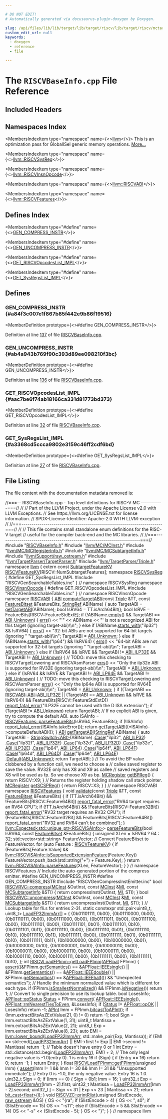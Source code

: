 ```yaml
---

# DO NOT EDIT!
# Automatically generated via docusaurus-plugin-doxygen by Doxygen.

slug: /api/files/lib/lib/target/lib/target/riscv/lib/target/riscv/mctargetdesc/riscvbaseinfo-cpp
custom_edit_url: null
keywords:
  - doxygen
  - reference
  - file

---
```





# The `RISCVBaseInfo.cpp` File Reference

<DoxygenPage pluginConfig={pluginConfig}>



## Included Headers

<IncludesList>
<IncludesListItem
  filePath="RISCVBaseInfo.h"
  permalink="/docs/api/files/lib/lib/target/lib/target/riscv/lib/target/riscv/mctargetdesc/riscvbaseinfo-h"
  isLocal="true" />
<IncludesListItem
  filePath="llvm/MC/MCInst.h"
  permalink="/docs/api/files/include/include/llvm/include/llvm/mc/mcinst-h"
  isLocal="true" />
<IncludesListItem
  filePath="llvm/MC/MCRegisterInfo.h"
  permalink="/docs/api/files/include/include/llvm/include/llvm/mc/mcregisterinfo-h"
  isLocal="true" />
<IncludesListItem
  filePath="llvm/MC/MCSubtargetInfo.h"
  permalink="/docs/api/files/include/include/llvm/include/llvm/mc/mcsubtargetinfo-h"
  isLocal="true" />
<IncludesListItem
  filePath="llvm/Support/raw_ostream.h"
  permalink="/docs/api/files/include/include/llvm/include/llvm/support/raw-ostream-h"
  isLocal="true" />
<IncludesListItem
  filePath="llvm/TargetParser/TargetParser.h"
  permalink="/docs/api/files/include/include/llvm/include/llvm/targetparser/targetparser-h"
  isLocal="true" />
<IncludesListItem
  filePath="llvm/TargetParser/Triple.h"
  permalink="/docs/api/files/include/include/llvm/include/llvm/targetparser/triple-h"
  isLocal="true" />
<IncludesListItem
  filePath="RISCVGenSearchableTables.inc"
  permalink=""
  isLocal="true" />
<IncludesListItem
  filePath="RISCVGenCompressInstEmitter.inc"
  permalink=""
  isLocal="true" />
</IncludesList>

## Namespaces Index

<MembersIndex>

<MembersIndexItem
  type="namespace"
  name={<><a href="/docs/api/namespaces/llvm">llvm</a></>}>
This is an optimization pass for GlobalISel generic memory operations. <a href="/docs/api/namespaces/llvm/#details">More...</a>
</MembersIndexItem>

<MembersIndexItem
  type="namespace"
  name={<><a href="/docs/api/namespaces/llvm/riscvsysreg">llvm::RISCVSysReg</a></>}>
</MembersIndexItem>

<MembersIndexItem
  type="namespace"
  name={<><a href="/docs/api/namespaces/llvm/riscvinsnopcode">llvm::RISCVInsnOpcode</a></>}>
</MembersIndexItem>

<MembersIndexItem
  type="namespace"
  name={<><a href="/docs/api/namespaces/llvm/riscvabi">llvm::RISCVABI</a></>}>
</MembersIndexItem>

<MembersIndexItem
  type="namespace"
  name={<><a href="/docs/api/namespaces/llvm/riscvfeatures">llvm::RISCVFeatures</a></>}>
</MembersIndexItem>

</MembersIndex>

## Defines Index

<MembersIndex>

<MembersIndexItem
  type="#define"
  name={<><a href="#a84f3c007e1f867b85f442e9b86f19516">GEN&#95;COMPRESS&#95;INSTR</a></>}>
</MembersIndexItem>

<MembersIndexItem
  type="#define"
  name={<><a href="#ab4a943b769f90c393d89ee098210f3bc">GEN&#95;UNCOMPRESS&#95;INSTR</a></>}>
</MembersIndexItem>

<MembersIndexItem
  type="#define"
  name={<><a href="#aac7be6f74ab18166ca331d81773bd373">GET&#95;RISCVOpcodesList&#95;IMPL</a></>}>
</MembersIndexItem>

<MembersIndexItem
  type="#define"
  name={<><a href="#a3368cd5ccca9802e3159c46ff2cdf6bd">GET&#95;SysRegsList&#95;IMPL</a></>}>
</MembersIndexItem>

</MembersIndex>


<SectionDefinition>

## Defines

### GEN&#95;COMPRESS&#95;INSTR {#a84f3c007e1f867b85f442e9b86f19516}

<MemberDefinition
  prototype={<>#define GEN&#95;COMPRESS&#95;INSTR</>}>

Definition at line <a href="#l00137">137</a> of file <a href="/docs/api/files/lib/lib/target/lib/target/riscv/lib/target/riscv/mctargetdesc/riscvbaseinfo-cpp">RISCVBaseInfo.cpp</a>.
</MemberDefinition>

### GEN&#95;UNCOMPRESS&#95;INSTR {#ab4a943b769f90c393d89ee098210f3bc}

<MemberDefinition
  prototype={<>#define GEN&#95;UNCOMPRESS&#95;INSTR</>}>

Definition at line <a href="#l00136">136</a> of file <a href="/docs/api/files/lib/lib/target/lib/target/riscv/lib/target/riscv/mctargetdesc/riscvbaseinfo-cpp">RISCVBaseInfo.cpp</a>.
</MemberDefinition>

### GET&#95;RISCVOpcodesList&#95;IMPL {#aac7be6f74ab18166ca331d81773bd373}

<MemberDefinition
  prototype={<>#define GET&#95;RISCVOpcodesList&#95;IMPL</>}>

Definition at line <a href="#l00032">32</a> of file <a href="/docs/api/files/lib/lib/target/lib/target/riscv/lib/target/riscv/mctargetdesc/riscvbaseinfo-cpp">RISCVBaseInfo.cpp</a>.
</MemberDefinition>

### GET&#95;SysRegsList&#95;IMPL {#a3368cd5ccca9802e3159c46ff2cdf6bd}

<MemberDefinition
  prototype={<>#define GET&#95;SysRegsList&#95;IMPL</>}>

Definition at line <a href="#l00027">27</a> of file <a href="/docs/api/files/lib/lib/target/lib/target/riscv/lib/target/riscv/mctargetdesc/riscvbaseinfo-cpp">RISCVBaseInfo.cpp</a>.
</MemberDefinition>

</SectionDefinition>

## File Listing

The file content with the documentation metadata removed is:

<ProgramListing>

<Link id="l00001" /><CodeLine lineNumber="1"><Highlight kind="comment">//===-- RISCVBaseInfo.cpp - Top level definitions for RISC-V MC -----------===//</Highlight><Highlight kind="normal"></Highlight></CodeLine>
<Link id="l00002" /><CodeLine lineNumber="2"><Highlight kind="normal"></Highlight><Highlight kind="comment">//</Highlight><Highlight kind="normal"></Highlight></CodeLine>
<Link id="l00003" /><CodeLine lineNumber="3"><Highlight kind="normal"></Highlight><Highlight kind="comment">// Part of the LLVM Project, under the Apache License v2.0 with LLVM Exceptions.</Highlight><Highlight kind="normal"></Highlight></CodeLine>
<Link id="l00004" /><CodeLine lineNumber="4"><Highlight kind="normal"></Highlight><Highlight kind="comment">// See https://llvm.org/LICENSE.txt for license information.</Highlight><Highlight kind="normal"></Highlight></CodeLine>
<Link id="l00005" /><CodeLine lineNumber="5"><Highlight kind="normal"></Highlight><Highlight kind="comment">// SPDX-License-Identifier: Apache-2.0 WITH LLVM-exception</Highlight><Highlight kind="normal"></Highlight></CodeLine>
<Link id="l00006" /><CodeLine lineNumber="6"><Highlight kind="normal"></Highlight><Highlight kind="comment">//</Highlight><Highlight kind="normal"></Highlight></CodeLine>
<Link id="l00007" /><CodeLine lineNumber="7"><Highlight kind="normal"></Highlight><Highlight kind="comment">//===----------------------------------------------------------------------===//</Highlight><Highlight kind="normal"></Highlight></CodeLine>
<Link id="l00008" /><CodeLine lineNumber="8"><Highlight kind="normal"></Highlight><Highlight kind="comment">//</Highlight><Highlight kind="normal"></Highlight></CodeLine>
<Link id="l00009" /><CodeLine lineNumber="9"><Highlight kind="normal"></Highlight><Highlight kind="comment">// This file contains small standalone enum definitions for the RISC-V target</Highlight><Highlight kind="normal"></Highlight></CodeLine>
<Link id="l00010" /><CodeLine lineNumber="10"><Highlight kind="normal"></Highlight><Highlight kind="comment">// useful for the compiler back-end and the MC libraries.</Highlight><Highlight kind="normal"></Highlight></CodeLine>
<Link id="l00011" /><CodeLine lineNumber="11"><Highlight kind="normal"></Highlight><Highlight kind="comment">//</Highlight><Highlight kind="normal"></Highlight></CodeLine>
<Link id="l00012" /><CodeLine lineNumber="12"><Highlight kind="normal"></Highlight><Highlight kind="comment">//===----------------------------------------------------------------------===//</Highlight><Highlight kind="normal"></Highlight></CodeLine>
<Link id="l00013" /><CodeLine lineNumber="13"><Highlight kind="normal"></Highlight></CodeLine>
<Link id="l00014" /><CodeLine lineNumber="14"><Highlight kind="normal"></Highlight><Highlight kind="preprocessor">#include &quot;<a href="/docs/api/files/lib/lib/target/lib/target/riscv/lib/target/riscv/mctargetdesc/riscvbaseinfo-h">RISCVBaseInfo.h</a>&quot;</Highlight><Highlight kind="normal"></Highlight></CodeLine>
<Link id="l00015" /><CodeLine lineNumber="15"><Highlight kind="normal"></Highlight><Highlight kind="preprocessor">#include &quot;<a href="/docs/api/files/include/include/llvm/include/llvm/mc/mcinst-h">llvm/MC/MCInst.h</a>&quot;</Highlight><Highlight kind="normal"></Highlight></CodeLine>
<Link id="l00016" /><CodeLine lineNumber="16"><Highlight kind="normal"></Highlight><Highlight kind="preprocessor">#include &quot;<a href="/docs/api/files/include/include/llvm/include/llvm/mc/mcregisterinfo-h">llvm/MC/MCRegisterInfo.h</a>&quot;</Highlight><Highlight kind="normal"></Highlight></CodeLine>
<Link id="l00017" /><CodeLine lineNumber="17"><Highlight kind="normal"></Highlight><Highlight kind="preprocessor">#include &quot;<a href="/docs/api/files/include/include/llvm/include/llvm/mc/mcsubtargetinfo-h">llvm/MC/MCSubtargetInfo.h</a>&quot;</Highlight><Highlight kind="normal"></Highlight></CodeLine>
<Link id="l00018" /><CodeLine lineNumber="18"><Highlight kind="normal"></Highlight><Highlight kind="preprocessor">#include &quot;<a href="/docs/api/files/include/include/llvm/include/llvm/support/raw-ostream-h">llvm/Support/raw&#95;ostream.h</a>&quot;</Highlight><Highlight kind="normal"></Highlight></CodeLine>
<Link id="l00019" /><CodeLine lineNumber="19"><Highlight kind="normal"></Highlight><Highlight kind="preprocessor">#include &quot;<a href="/docs/api/files/include/include/llvm/include/llvm/targetparser/targetparser-h">llvm/TargetParser/TargetParser.h</a>&quot;</Highlight><Highlight kind="normal"></Highlight></CodeLine>
<Link id="l00020" /><CodeLine lineNumber="20"><Highlight kind="normal"></Highlight><Highlight kind="preprocessor">#include &quot;<a href="/docs/api/files/include/include/llvm/include/llvm/targetparser/triple-h">llvm/TargetParser/Triple.h</a>&quot;</Highlight><Highlight kind="normal"></Highlight></CodeLine>
<Link id="l00021" /><CodeLine lineNumber="21"><Highlight kind="normal"></Highlight></CodeLine>
<Link id="l00022" /><CodeLine lineNumber="22"><Highlight kind="normal"></Highlight><Highlight kind="keyword">namespace </Highlight><Highlight kind="normal"><a href="/docs/api/namespaces/llvm">llvm</a> &#123;</Highlight></CodeLine>
<Link id="l00023" /><CodeLine lineNumber="23"><Highlight kind="normal"></Highlight></CodeLine>
<Link id="l00024" /><CodeLine lineNumber="24" lineLink="/docs/api/namespaces/llvm/#ae51d584e6bd7deb9a5ae3cca19625641"><Highlight kind="normal"></Highlight><Highlight kind="keyword">extern</Highlight><Highlight kind="normal"> </Highlight><Highlight kind="keyword">const</Highlight><Highlight kind="normal"> <a href="/docs/api/structs/llvm/subtargetfeaturekv">SubtargetFeatureKV</a> <a href="/docs/api/namespaces/llvm/#ae51d584e6bd7deb9a5ae3cca19625641">RISCVFeatureKV</a>&#91;RISCV::NumSubtargetFeatures&#93;;</Highlight></CodeLine>
<Link id="l00025" /><CodeLine lineNumber="25"><Highlight kind="normal"></Highlight></CodeLine>
<Link id="l00026" /><CodeLine lineNumber="26" lineLink="/docs/api/namespaces/llvm/riscvsysreg"><Highlight kind="normal"></Highlight><Highlight kind="keyword">namespace </Highlight><Highlight kind="normal"><a href="/docs/api/namespaces/llvm/riscvsysreg">RISCVSysReg</a> &#123;</Highlight></CodeLine>
<Link id="l00027" /><CodeLine lineNumber="27" lineLink="#a3368cd5ccca9802e3159c46ff2cdf6bd"><Highlight kind="normal"></Highlight><Highlight kind="preprocessor">#define GET&#95;SysRegsList&#95;IMPL</Highlight><Highlight kind="normal"></Highlight></CodeLine>
<Link id="l00028" /><CodeLine lineNumber="28"><Highlight kind="normal"></Highlight><Highlight kind="preprocessor">#include &quot;RISCVGenSearchableTables.inc&quot;</Highlight><Highlight kind="normal"></Highlight></CodeLine>
<Link id="l00029" /><CodeLine lineNumber="29"><Highlight kind="normal">&#125; </Highlight><Highlight kind="comment">// namespace RISCVSysReg</Highlight><Highlight kind="normal"></Highlight></CodeLine>
<Link id="l00030" /><CodeLine lineNumber="30"><Highlight kind="normal"></Highlight></CodeLine>
<Link id="l00031" /><CodeLine lineNumber="31" lineLink="/docs/api/namespaces/llvm/riscvinsnopcode"><Highlight kind="normal"></Highlight><Highlight kind="keyword">namespace </Highlight><Highlight kind="normal"><a href="/docs/api/namespaces/llvm/riscvinsnopcode">RISCVInsnOpcode</a> &#123;</Highlight></CodeLine>
<Link id="l00032" /><CodeLine lineNumber="32" lineLink="#aac7be6f74ab18166ca331d81773bd373"><Highlight kind="normal"></Highlight><Highlight kind="preprocessor">#define GET&#95;RISCVOpcodesList&#95;IMPL</Highlight><Highlight kind="normal"></Highlight></CodeLine>
<Link id="l00033" /><CodeLine lineNumber="33"><Highlight kind="normal"></Highlight><Highlight kind="preprocessor">#include &quot;RISCVGenSearchableTables.inc&quot;</Highlight><Highlight kind="normal"></Highlight></CodeLine>
<Link id="l00034" /><CodeLine lineNumber="34"><Highlight kind="normal">&#125; </Highlight><Highlight kind="comment">// namespace RISCVInsnOpcode</Highlight><Highlight kind="normal"></Highlight></CodeLine>
<Link id="l00035" /><CodeLine lineNumber="35"><Highlight kind="normal"></Highlight></CodeLine>
<Link id="l00036" /><CodeLine lineNumber="36" lineLink="/docs/api/namespaces/llvm/riscvabi"><Highlight kind="normal"></Highlight><Highlight kind="keyword">namespace </Highlight><Highlight kind="normal"><a href="/docs/api/namespaces/llvm/riscvabi">RISCVABI</a> &#123;</Highlight></CodeLine>
<Link id="l00037" /><CodeLine lineNumber="37" lineLink="/docs/api/namespaces/llvm/riscvabi/#a28e75155ea06a5ad70d3a662be05e350"><Highlight kind="normal"><a href="/docs/api/namespaces/llvm/riscvabi/#a11c6ee2d4e18ec16c570243cc285c7e9">ABI</a> <a href="/docs/api/namespaces/llvm/riscvabi/#a28e75155ea06a5ad70d3a662be05e350">computeTargetABI</a>(</Highlight><Highlight kind="keyword">const</Highlight><Highlight kind="normal"> <a href="/docs/api/classes/llvm/triple">Triple</a> &amp;TT, </Highlight><Highlight kind="keyword">const</Highlight><Highlight kind="normal"> <a href="/docs/api/classes/llvm/featurebitset">FeatureBitset</a> &amp;FeatureBits,</Highlight></CodeLine>
<Link id="l00038" /><CodeLine lineNumber="38"><Highlight kind="normal">                     <a href="/docs/api/classes/llvm/stringref">StringRef</a> ABIName) &#123;</Highlight></CodeLine>
<Link id="l00039" /><CodeLine lineNumber="39"><Highlight kind="normal">  </Highlight><Highlight kind="keyword">auto</Highlight><Highlight kind="normal"> TargetABI = <a href="/docs/api/namespaces/llvm/riscvabi/#a16d139f36eb6a2d61dd1c79a4503ecb0">getTargetABI</a>(ABIName);</Highlight></CodeLine>
<Link id="l00040" /><CodeLine lineNumber="40"><Highlight kind="normal">  </Highlight><Highlight kind="keywordtype">bool</Highlight><Highlight kind="normal"> IsRV64 = TT.isArch64Bit();</Highlight></CodeLine>
<Link id="l00041" /><CodeLine lineNumber="41"><Highlight kind="normal">  </Highlight><Highlight kind="keywordtype">bool</Highlight><Highlight kind="normal"> IsRVE = FeatureBits&#91;RISCV::FeatureStdExtE&#93;;</Highlight></CodeLine>
<Link id="l00042" /><CodeLine lineNumber="42"><Highlight kind="normal"></Highlight></CodeLine>
<Link id="l00043" /><CodeLine lineNumber="43"><Highlight kind="normal">  </Highlight><Highlight kind="keywordflow">if</Highlight><Highlight kind="normal"> (!ABIName.<a href="/docs/api/classes/llvm/stringref/#a2dc80c585ad5882da8cae7b5968f7e74">empty</a>() &amp;&amp; TargetABI == <a href="/docs/api/namespaces/llvm/riscvabi/#a11c6ee2d4e18ec16c570243cc285c7e9a8f595b6bd8825688b9ac7939a949c829">ABI&#95;Unknown</a>) &#123;</Highlight></CodeLine>
<Link id="l00044" /><CodeLine lineNumber="44"><Highlight kind="normal">    <a href="/docs/api/namespaces/llvm/#a9a7b5c68c90f85baaedaa854cc5002cc">errs</a>()</Highlight></CodeLine>
<Link id="l00045" /><CodeLine lineNumber="45"><Highlight kind="normal">        &lt;&lt; </Highlight><Highlight kind="stringliteral">&quot;&#39;&quot;</Highlight><Highlight kind="normal"> &lt;&lt; ABIName</Highlight></CodeLine>
<Link id="l00046" /><CodeLine lineNumber="46"><Highlight kind="normal">        &lt;&lt; </Highlight><Highlight kind="stringliteral">&quot;&#39; is not a recognized ABI for this target (ignoring target-abi)\\n&quot;</Highlight><Highlight kind="normal">;</Highlight></CodeLine>
<Link id="l00047" /><CodeLine lineNumber="47"><Highlight kind="normal">  &#125; </Highlight><Highlight kind="keywordflow">else</Highlight><Highlight kind="normal"> </Highlight><Highlight kind="keywordflow">if</Highlight><Highlight kind="normal"> (ABIName.<a href="/docs/api/classes/llvm/stringref/#a2cd8968ff703aaeb395dcd63f6805ff1">starts&#95;with</a>(</Highlight><Highlight kind="stringliteral">&quot;ilp32&quot;</Highlight><Highlight kind="normal">) &amp;&amp; IsRV64) &#123;</Highlight></CodeLine>
<Link id="l00048" /><CodeLine lineNumber="48"><Highlight kind="normal">    <a href="/docs/api/namespaces/llvm/#a9a7b5c68c90f85baaedaa854cc5002cc">errs</a>() &lt;&lt; </Highlight><Highlight kind="stringliteral">&quot;32-bit ABIs are not supported for 64-bit targets (ignoring &quot;</Highlight><Highlight kind="normal"></Highlight></CodeLine>
<Link id="l00049" /><CodeLine lineNumber="49"><Highlight kind="normal">              </Highlight><Highlight kind="stringliteral">&quot;target-abi)\\n&quot;</Highlight><Highlight kind="normal">;</Highlight></CodeLine>
<Link id="l00050" /><CodeLine lineNumber="50"><Highlight kind="normal">    TargetABI = <a href="/docs/api/namespaces/llvm/riscvabi/#a11c6ee2d4e18ec16c570243cc285c7e9a8f595b6bd8825688b9ac7939a949c829">ABI&#95;Unknown</a>;</Highlight></CodeLine>
<Link id="l00051" /><CodeLine lineNumber="51"><Highlight kind="normal">  &#125; </Highlight><Highlight kind="keywordflow">else</Highlight><Highlight kind="normal"> </Highlight><Highlight kind="keywordflow">if</Highlight><Highlight kind="normal"> (ABIName.<a href="/docs/api/classes/llvm/stringref/#a2cd8968ff703aaeb395dcd63f6805ff1">starts&#95;with</a>(</Highlight><Highlight kind="stringliteral">&quot;lp64&quot;</Highlight><Highlight kind="normal">) &amp;&amp; !IsRV64) &#123;</Highlight></CodeLine>
<Link id="l00052" /><CodeLine lineNumber="52"><Highlight kind="normal">    <a href="/docs/api/namespaces/llvm/#a9a7b5c68c90f85baaedaa854cc5002cc">errs</a>() &lt;&lt; </Highlight><Highlight kind="stringliteral">&quot;64-bit ABIs are not supported for 32-bit targets (ignoring &quot;</Highlight><Highlight kind="normal"></Highlight></CodeLine>
<Link id="l00053" /><CodeLine lineNumber="53"><Highlight kind="normal">              </Highlight><Highlight kind="stringliteral">&quot;target-abi)\\n&quot;</Highlight><Highlight kind="normal">;</Highlight></CodeLine>
<Link id="l00054" /><CodeLine lineNumber="54"><Highlight kind="normal">    TargetABI = <a href="/docs/api/namespaces/llvm/riscvabi/#a11c6ee2d4e18ec16c570243cc285c7e9a8f595b6bd8825688b9ac7939a949c829">ABI&#95;Unknown</a>;</Highlight></CodeLine>
<Link id="l00055" /><CodeLine lineNumber="55"><Highlight kind="normal">  &#125; </Highlight><Highlight kind="keywordflow">else</Highlight><Highlight kind="normal"> </Highlight><Highlight kind="keywordflow">if</Highlight><Highlight kind="normal"> (!IsRV64 &amp;&amp; IsRVE &amp;&amp; TargetABI != <a href="/docs/api/namespaces/llvm/riscvabi/#a11c6ee2d4e18ec16c570243cc285c7e9a9e062b1814798f2a29e2b28e74a36bc1">ABI&#95;ILP32E</a> &amp;&amp;</Highlight></CodeLine>
<Link id="l00056" /><CodeLine lineNumber="56"><Highlight kind="normal">             TargetABI != <a href="/docs/api/namespaces/llvm/riscvabi/#a11c6ee2d4e18ec16c570243cc285c7e9a8f595b6bd8825688b9ac7939a949c829">ABI&#95;Unknown</a>) &#123;</Highlight></CodeLine>
<Link id="l00057" /><CodeLine lineNumber="57"><Highlight kind="normal">    </Highlight><Highlight kind="comment">// TODO: move this checking to RISCVTargetLowering and RISCVAsmParser</Highlight><Highlight kind="normal"></Highlight></CodeLine>
<Link id="l00058" /><CodeLine lineNumber="58"><Highlight kind="normal">    <a href="/docs/api/namespaces/llvm/#a9a7b5c68c90f85baaedaa854cc5002cc">errs</a>()</Highlight></CodeLine>
<Link id="l00059" /><CodeLine lineNumber="59"><Highlight kind="normal">        &lt;&lt; </Highlight><Highlight kind="stringliteral">&quot;Only the ilp32e ABI is supported for RV32E (ignoring target-abi)\\n&quot;</Highlight><Highlight kind="normal">;</Highlight></CodeLine>
<Link id="l00060" /><CodeLine lineNumber="60"><Highlight kind="normal">    TargetABI = <a href="/docs/api/namespaces/llvm/riscvabi/#a11c6ee2d4e18ec16c570243cc285c7e9a8f595b6bd8825688b9ac7939a949c829">ABI&#95;Unknown</a>;</Highlight></CodeLine>
<Link id="l00061" /><CodeLine lineNumber="61"><Highlight kind="normal">  &#125; </Highlight><Highlight kind="keywordflow">else</Highlight><Highlight kind="normal"> </Highlight><Highlight kind="keywordflow">if</Highlight><Highlight kind="normal"> (IsRV64 &amp;&amp; IsRVE &amp;&amp; TargetABI != <a href="/docs/api/namespaces/llvm/riscvabi/#a11c6ee2d4e18ec16c570243cc285c7e9adc7da95e1193beba354466672c1cdb38">ABI&#95;LP64E</a> &amp;&amp;</Highlight></CodeLine>
<Link id="l00062" /><CodeLine lineNumber="62"><Highlight kind="normal">             TargetABI != <a href="/docs/api/namespaces/llvm/riscvabi/#a11c6ee2d4e18ec16c570243cc285c7e9a8f595b6bd8825688b9ac7939a949c829">ABI&#95;Unknown</a>) &#123;</Highlight></CodeLine>
<Link id="l00063" /><CodeLine lineNumber="63"><Highlight kind="normal">    </Highlight><Highlight kind="comment">// TODO: move this checking to RISCVTargetLowering and RISCVAsmParser</Highlight><Highlight kind="normal"></Highlight></CodeLine>
<Link id="l00064" /><CodeLine lineNumber="64"><Highlight kind="normal">    <a href="/docs/api/namespaces/llvm/#a9a7b5c68c90f85baaedaa854cc5002cc">errs</a>()</Highlight></CodeLine>
<Link id="l00065" /><CodeLine lineNumber="65"><Highlight kind="normal">        &lt;&lt; </Highlight><Highlight kind="stringliteral">&quot;Only the lp64e ABI is supported for RV64E (ignoring target-abi)\\n&quot;</Highlight><Highlight kind="normal">;</Highlight></CodeLine>
<Link id="l00066" /><CodeLine lineNumber="66"><Highlight kind="normal">    TargetABI = <a href="/docs/api/namespaces/llvm/riscvabi/#a11c6ee2d4e18ec16c570243cc285c7e9a8f595b6bd8825688b9ac7939a949c829">ABI&#95;Unknown</a>;</Highlight></CodeLine>
<Link id="l00067" /><CodeLine lineNumber="67"><Highlight kind="normal">  &#125;</Highlight></CodeLine>
<Link id="l00068" /><CodeLine lineNumber="68"><Highlight kind="normal"></Highlight></CodeLine>
<Link id="l00069" /><CodeLine lineNumber="69"><Highlight kind="normal">  </Highlight><Highlight kind="keywordflow">if</Highlight><Highlight kind="normal"> ((TargetABI == <a href="/docs/api/namespaces/llvm/riscvabi/#a11c6ee2d4e18ec16c570243cc285c7e9a9e062b1814798f2a29e2b28e74a36bc1">RISCVABI::ABI::ABI&#95;ILP32E</a> ||</Highlight></CodeLine>
<Link id="l00070" /><CodeLine lineNumber="70"><Highlight kind="normal">       (TargetABI == <a href="/docs/api/namespaces/llvm/riscvabi/#a11c6ee2d4e18ec16c570243cc285c7e9a8f595b6bd8825688b9ac7939a949c829">ABI&#95;Unknown</a> &amp;&amp; IsRVE &amp;&amp; !IsRV64)) &amp;&amp;</Highlight></CodeLine>
<Link id="l00071" /><CodeLine lineNumber="71"><Highlight kind="normal">      FeatureBits&#91;RISCV::FeatureStdExtD&#93;)</Highlight></CodeLine>
<Link id="l00072" /><CodeLine lineNumber="72"><Highlight kind="normal">    <a href="/docs/api/namespaces/llvm/#a7f2a3d4dcfee70225988aec53ff1e173">report&#95;fatal&#95;error</a>(</Highlight><Highlight kind="stringliteral">&quot;ILP32E cannot be used with the D ISA extension&quot;</Highlight><Highlight kind="normal">);</Highlight></CodeLine>
<Link id="l00073" /><CodeLine lineNumber="73"><Highlight kind="normal"></Highlight></CodeLine>
<Link id="l00074" /><CodeLine lineNumber="74"><Highlight kind="normal">  </Highlight><Highlight kind="keywordflow">if</Highlight><Highlight kind="normal"> (TargetABI != <a href="/docs/api/namespaces/llvm/riscvabi/#a11c6ee2d4e18ec16c570243cc285c7e9a8f595b6bd8825688b9ac7939a949c829">ABI&#95;Unknown</a>)</Highlight></CodeLine>
<Link id="l00075" /><CodeLine lineNumber="75"><Highlight kind="normal">    </Highlight><Highlight kind="keywordflow">return</Highlight><Highlight kind="normal"> TargetABI;</Highlight></CodeLine>
<Link id="l00076" /><CodeLine lineNumber="76"><Highlight kind="normal"></Highlight></CodeLine>
<Link id="l00077" /><CodeLine lineNumber="77"><Highlight kind="normal">  </Highlight><Highlight kind="comment">// If no explicit ABI is given, try to compute the default ABI.</Highlight><Highlight kind="normal"></Highlight></CodeLine>
<Link id="l00078" /><CodeLine lineNumber="78"><Highlight kind="normal">  </Highlight><Highlight kind="keyword">auto</Highlight><Highlight kind="normal"> ISAInfo = <a href="/docs/api/namespaces/llvm/riscvfeatures/#aeff18ccfe73c98dd2078d7523eb4db04">RISCVFeatures::parseFeatureBits</a>(IsRV64, FeatureBits);</Highlight></CodeLine>
<Link id="l00079" /><CodeLine lineNumber="79"><Highlight kind="normal">  </Highlight><Highlight kind="keywordflow">if</Highlight><Highlight kind="normal"> (!ISAInfo)</Highlight></CodeLine>
<Link id="l00080" /><CodeLine lineNumber="80"><Highlight kind="normal">    <a href="/docs/api/namespaces/llvm/#a7f2a3d4dcfee70225988aec53ff1e173">report&#95;fatal&#95;error</a>(ISAInfo.takeError());</Highlight></CodeLine>
<Link id="l00081" /><CodeLine lineNumber="81"><Highlight kind="normal">  </Highlight><Highlight kind="keywordflow">return</Highlight><Highlight kind="normal"> <a href="/docs/api/namespaces/llvm/riscvabi/#a16d139f36eb6a2d61dd1c79a4503ecb0">getTargetABI</a>((&#42;ISAInfo)-&gt;computeDefaultABI());</Highlight></CodeLine>
<Link id="l00082" /><CodeLine lineNumber="82"><Highlight kind="normal">&#125;</Highlight></CodeLine>
<Link id="l00083" /><CodeLine lineNumber="83"><Highlight kind="normal"></Highlight></CodeLine>
<Link id="l00084" /><CodeLine lineNumber="84" lineLink="/docs/api/namespaces/llvm/riscvabi/#a16d139f36eb6a2d61dd1c79a4503ecb0"><Highlight kind="normal"><a href="/docs/api/namespaces/llvm/riscvabi/#a11c6ee2d4e18ec16c570243cc285c7e9">ABI</a> <a href="/docs/api/namespaces/llvm/riscvabi/#a16d139f36eb6a2d61dd1c79a4503ecb0">getTargetABI</a>(<a href="/docs/api/classes/llvm/stringref">StringRef</a> ABIName) &#123;</Highlight></CodeLine>
<Link id="l00085" /><CodeLine lineNumber="85"><Highlight kind="normal">  </Highlight><Highlight kind="keyword">auto</Highlight><Highlight kind="normal"> TargetABI = <a href="/docs/api/classes/llvm/stringswitch">StringSwitch&lt;ABI&gt;</a>(ABIName)</Highlight></CodeLine>
<Link id="l00086" /><CodeLine lineNumber="86"><Highlight kind="normal">                       .<a href="/docs/api/classes/llvm/stringswitch/#a3de12858bdbbd0b3da179d508ff2be75">Case</a>(</Highlight><Highlight kind="stringliteral">&quot;ilp32&quot;</Highlight><Highlight kind="normal">, <a href="/docs/api/namespaces/llvm/riscvabi/#a11c6ee2d4e18ec16c570243cc285c7e9a8f2e55f34742f82eeaa55cbd79d44c0e">ABI&#95;ILP32</a>)</Highlight></CodeLine>
<Link id="l00087" /><CodeLine lineNumber="87"><Highlight kind="normal">                       .<a href="/docs/api/classes/llvm/stringswitch/#a3de12858bdbbd0b3da179d508ff2be75">Case</a>(</Highlight><Highlight kind="stringliteral">&quot;ilp32f&quot;</Highlight><Highlight kind="normal">, <a href="/docs/api/namespaces/llvm/riscvabi/#a11c6ee2d4e18ec16c570243cc285c7e9a8bd020c98ec18f175789493ef90eb66a">ABI&#95;ILP32F</a>)</Highlight></CodeLine>
<Link id="l00088" /><CodeLine lineNumber="88"><Highlight kind="normal">                       .<a href="/docs/api/classes/llvm/stringswitch/#a3de12858bdbbd0b3da179d508ff2be75">Case</a>(</Highlight><Highlight kind="stringliteral">&quot;ilp32d&quot;</Highlight><Highlight kind="normal">, <a href="/docs/api/namespaces/llvm/riscvabi/#a11c6ee2d4e18ec16c570243cc285c7e9a45fb6ea6c36157d00ae8a43dfedcc260">ABI&#95;ILP32D</a>)</Highlight></CodeLine>
<Link id="l00089" /><CodeLine lineNumber="89"><Highlight kind="normal">                       .<a href="/docs/api/classes/llvm/stringswitch/#a3de12858bdbbd0b3da179d508ff2be75">Case</a>(</Highlight><Highlight kind="stringliteral">&quot;ilp32e&quot;</Highlight><Highlight kind="normal">, <a href="/docs/api/namespaces/llvm/riscvabi/#a11c6ee2d4e18ec16c570243cc285c7e9a9e062b1814798f2a29e2b28e74a36bc1">ABI&#95;ILP32E</a>)</Highlight></CodeLine>
<Link id="l00090" /><CodeLine lineNumber="90"><Highlight kind="normal">                       .<a href="/docs/api/classes/llvm/stringswitch/#a3de12858bdbbd0b3da179d508ff2be75">Case</a>(</Highlight><Highlight kind="stringliteral">&quot;lp64&quot;</Highlight><Highlight kind="normal">, <a href="/docs/api/namespaces/llvm/riscvabi/#a11c6ee2d4e18ec16c570243cc285c7e9ae72b691ee57f47810281dffc97cbde06">ABI&#95;LP64</a>)</Highlight></CodeLine>
<Link id="l00091" /><CodeLine lineNumber="91"><Highlight kind="normal">                       .<a href="/docs/api/classes/llvm/stringswitch/#a3de12858bdbbd0b3da179d508ff2be75">Case</a>(</Highlight><Highlight kind="stringliteral">&quot;lp64f&quot;</Highlight><Highlight kind="normal">, <a href="/docs/api/namespaces/llvm/riscvabi/#a11c6ee2d4e18ec16c570243cc285c7e9a8a401ce2fcb2329054c1e93cc57cb91e">ABI&#95;LP64F</a>)</Highlight></CodeLine>
<Link id="l00092" /><CodeLine lineNumber="92"><Highlight kind="normal">                       .<a href="/docs/api/classes/llvm/stringswitch/#a3de12858bdbbd0b3da179d508ff2be75">Case</a>(</Highlight><Highlight kind="stringliteral">&quot;lp64d&quot;</Highlight><Highlight kind="normal">, <a href="/docs/api/namespaces/llvm/riscvabi/#a11c6ee2d4e18ec16c570243cc285c7e9af5a5e31fdfed05fc333fd92b488670f8">ABI&#95;LP64D</a>)</Highlight></CodeLine>
<Link id="l00093" /><CodeLine lineNumber="93"><Highlight kind="normal">                       .<a href="/docs/api/classes/llvm/stringswitch/#a3de12858bdbbd0b3da179d508ff2be75">Case</a>(</Highlight><Highlight kind="stringliteral">&quot;lp64e&quot;</Highlight><Highlight kind="normal">, <a href="/docs/api/namespaces/llvm/riscvabi/#a11c6ee2d4e18ec16c570243cc285c7e9adc7da95e1193beba354466672c1cdb38">ABI&#95;LP64E</a>)</Highlight></CodeLine>
<Link id="l00094" /><CodeLine lineNumber="94"><Highlight kind="normal">                       .<a href="/docs/api/classes/llvm/stringswitch/#a7f0e82e8a818ca43926fceb49be81661">Default</a>(<a href="/docs/api/namespaces/llvm/riscvabi/#a11c6ee2d4e18ec16c570243cc285c7e9a8f595b6bd8825688b9ac7939a949c829">ABI&#95;Unknown</a>);</Highlight></CodeLine>
<Link id="l00095" /><CodeLine lineNumber="95"><Highlight kind="normal">  </Highlight><Highlight kind="keywordflow">return</Highlight><Highlight kind="normal"> TargetABI;</Highlight></CodeLine>
<Link id="l00096" /><CodeLine lineNumber="96"><Highlight kind="normal">&#125;</Highlight></CodeLine>
<Link id="l00097" /><CodeLine lineNumber="97"><Highlight kind="normal"></Highlight></CodeLine>
<Link id="l00098" /><CodeLine lineNumber="98"><Highlight kind="normal"></Highlight><Highlight kind="comment">// To avoid the BP value clobbered by a function call, we need to choose a</Highlight><Highlight kind="normal"></Highlight></CodeLine>
<Link id="l00099" /><CodeLine lineNumber="99"><Highlight kind="normal"></Highlight><Highlight kind="comment">// callee saved register to save the value. RV32E only has X8 and X9 as callee</Highlight><Highlight kind="normal"></Highlight></CodeLine>
<Link id="l00100" /><CodeLine lineNumber="100"><Highlight kind="normal"></Highlight><Highlight kind="comment">// saved registers and X8 will be used as fp. So we choose X9 as bp.</Highlight><Highlight kind="normal"></Highlight></CodeLine>
<Link id="l00101" /><CodeLine lineNumber="101" lineLink="/docs/api/namespaces/llvm/riscvabi/#a3c75dbf1bd34c20b6265e6af91a32a06"><Highlight kind="normal"><a href="/docs/api/classes/llvm/mcregister">MCRegister</a> <a href="/docs/api/namespaces/llvm/riscvabi/#a3c75dbf1bd34c20b6265e6af91a32a06">getBPReg</a>() &#123; </Highlight><Highlight kind="keywordflow">return</Highlight><Highlight kind="normal"> RISCV::X9; &#125;</Highlight></CodeLine>
<Link id="l00102" /><CodeLine lineNumber="102"><Highlight kind="normal"></Highlight></CodeLine>
<Link id="l00103" /><CodeLine lineNumber="103"><Highlight kind="normal"></Highlight><Highlight kind="comment">// Returns the register holding shadow call stack pointer.</Highlight><Highlight kind="normal"></Highlight></CodeLine>
<Link id="l00104" /><CodeLine lineNumber="104" lineLink="/docs/api/namespaces/llvm/riscvabi/#a7554ec1d1735879427a93276e4de1a38"><Highlight kind="normal"><a href="/docs/api/classes/llvm/mcregister">MCRegister</a> <a href="/docs/api/namespaces/llvm/riscvabi/#a7554ec1d1735879427a93276e4de1a38">getSCSPReg</a>() &#123; </Highlight><Highlight kind="keywordflow">return</Highlight><Highlight kind="normal"> RISCV::X3; &#125;</Highlight></CodeLine>
<Link id="l00105" /><CodeLine lineNumber="105"><Highlight kind="normal"></Highlight></CodeLine>
<Link id="l00106" /><CodeLine lineNumber="106"><Highlight kind="normal">&#125; </Highlight><Highlight kind="comment">// namespace RISCVABI</Highlight><Highlight kind="normal"></Highlight></CodeLine>
<Link id="l00107" /><CodeLine lineNumber="107"><Highlight kind="normal"></Highlight></CodeLine>
<Link id="l00108" /><CodeLine lineNumber="108" lineLink="/docs/api/namespaces/llvm/riscvfeatures"><Highlight kind="normal"></Highlight><Highlight kind="keyword">namespace </Highlight><Highlight kind="normal"><a href="/docs/api/namespaces/llvm/riscvfeatures">RISCVFeatures</a> &#123;</Highlight></CodeLine>
<Link id="l00109" /><CodeLine lineNumber="109"><Highlight kind="normal"></Highlight></CodeLine>
<Link id="l00110" /><CodeLine lineNumber="110" lineLink="/docs/api/namespaces/llvm/riscvfeatures/#a33bd43741ac5adb4b9a36f946b927cda"><Highlight kind="normal"></Highlight><Highlight kind="keywordtype">void</Highlight><Highlight kind="normal"> <a href="/docs/api/namespaces/llvm/riscvfeatures/#a33bd43741ac5adb4b9a36f946b927cda">validate</a>(</Highlight><Highlight kind="keyword">const</Highlight><Highlight kind="normal"> <a href="/docs/api/classes/llvm/triple">Triple</a> &amp;TT, </Highlight><Highlight kind="keyword">const</Highlight><Highlight kind="normal"> <a href="/docs/api/classes/llvm/featurebitset">FeatureBitset</a> &amp;FeatureBits) &#123;</Highlight></CodeLine>
<Link id="l00111" /><CodeLine lineNumber="111"><Highlight kind="normal">  </Highlight><Highlight kind="keywordflow">if</Highlight><Highlight kind="normal"> (TT.isArch64Bit() &amp;&amp; !FeatureBits&#91;RISCV::Feature64Bit&#93;)</Highlight></CodeLine>
<Link id="l00112" /><CodeLine lineNumber="112"><Highlight kind="normal">    <a href="/docs/api/namespaces/llvm/#a7f2a3d4dcfee70225988aec53ff1e173">report&#95;fatal&#95;error</a>(</Highlight><Highlight kind="stringliteral">&quot;RV64 target requires an RV64 CPU&quot;</Highlight><Highlight kind="normal">);</Highlight></CodeLine>
<Link id="l00113" /><CodeLine lineNumber="113"><Highlight kind="normal">  </Highlight><Highlight kind="keywordflow">if</Highlight><Highlight kind="normal"> (!TT.isArch64Bit() &amp;&amp; !FeatureBits&#91;RISCV::Feature32Bit&#93;)</Highlight></CodeLine>
<Link id="l00114" /><CodeLine lineNumber="114"><Highlight kind="normal">    <a href="/docs/api/namespaces/llvm/#a7f2a3d4dcfee70225988aec53ff1e173">report&#95;fatal&#95;error</a>(</Highlight><Highlight kind="stringliteral">&quot;RV32 target requires an RV32 CPU&quot;</Highlight><Highlight kind="normal">);</Highlight></CodeLine>
<Link id="l00115" /><CodeLine lineNumber="115"><Highlight kind="normal">  </Highlight><Highlight kind="keywordflow">if</Highlight><Highlight kind="normal"> (FeatureBits&#91;RISCV::Feature32Bit&#93; &amp;&amp;</Highlight></CodeLine>
<Link id="l00116" /><CodeLine lineNumber="116"><Highlight kind="normal">      FeatureBits&#91;RISCV::Feature64Bit&#93;)</Highlight></CodeLine>
<Link id="l00117" /><CodeLine lineNumber="117"><Highlight kind="normal">    <a href="/docs/api/namespaces/llvm/#a7f2a3d4dcfee70225988aec53ff1e173">report&#95;fatal&#95;error</a>(</Highlight><Highlight kind="stringliteral">&quot;RV32 and RV64 can&#39;t be combined&quot;</Highlight><Highlight kind="normal">);</Highlight></CodeLine>
<Link id="l00118" /><CodeLine lineNumber="118"><Highlight kind="normal">&#125;</Highlight></CodeLine>
<Link id="l00119" /><CodeLine lineNumber="119"><Highlight kind="normal"></Highlight></CodeLine>
<Link id="l00120" /><CodeLine lineNumber="120"><Highlight kind="normal"><a href="/docs/api/classes/llvm/expected">llvm::Expected&lt;std::unique&#95;ptr&lt;RISCVISAInfo&gt;</a>&gt;</Highlight></CodeLine>
<Link id="l00121" /><CodeLine lineNumber="121" lineLink="/docs/api/namespaces/llvm/riscvfeatures/#aeff18ccfe73c98dd2078d7523eb4db04"><Highlight kind="normal"><a href="/docs/api/namespaces/llvm/riscvfeatures/#aeff18ccfe73c98dd2078d7523eb4db04">parseFeatureBits</a>(</Highlight><Highlight kind="keywordtype">bool</Highlight><Highlight kind="normal"> IsRV64, </Highlight><Highlight kind="keyword">const</Highlight><Highlight kind="normal"> <a href="/docs/api/classes/llvm/featurebitset">FeatureBitset</a> &amp;FeatureBits) &#123;</Highlight></CodeLine>
<Link id="l00122" /><CodeLine lineNumber="122"><Highlight kind="normal">  </Highlight><Highlight kind="keywordtype">unsigned</Highlight><Highlight kind="normal"> XLen = IsRV64 ? 64 : 32;</Highlight></CodeLine>
<Link id="l00123" /><CodeLine lineNumber="123"><Highlight kind="normal">  std::vector&lt;std::string&gt; FeatureVector;</Highlight></CodeLine>
<Link id="l00124" /><CodeLine lineNumber="124"><Highlight kind="normal">  </Highlight><Highlight kind="comment">// Convert FeatureBitset to FeatureVector.</Highlight><Highlight kind="normal"></Highlight></CodeLine>
<Link id="l00125" /><CodeLine lineNumber="125"><Highlight kind="normal">  </Highlight><Highlight kind="keywordflow">for</Highlight><Highlight kind="normal"> (</Highlight><Highlight kind="keyword">auto</Highlight><Highlight kind="normal"> Feature : <a href="/docs/api/namespaces/llvm/#ae51d584e6bd7deb9a5ae3cca19625641">RISCVFeatureKV</a>) &#123;</Highlight></CodeLine>
<Link id="l00126" /><CodeLine lineNumber="126"><Highlight kind="normal">    </Highlight><Highlight kind="keywordflow">if</Highlight><Highlight kind="normal"> (FeatureBits&#91;Feature.Value&#93; &amp;&amp;</Highlight></CodeLine>
<Link id="l00127" /><CodeLine lineNumber="127"><Highlight kind="normal">        <a href="/docs/api/classes/llvm/riscvisainfo/#a06632f7f66681098316a7cbf42927d09">llvm::RISCVISAInfo::isSupportedExtensionFeature</a>(Feature.Key))</Highlight></CodeLine>
<Link id="l00128" /><CodeLine lineNumber="128"><Highlight kind="normal">      FeatureVector.push&#95;back(std::string(</Highlight><Highlight kind="stringliteral">&quot;+&quot;</Highlight><Highlight kind="normal">) + Feature.Key);</Highlight></CodeLine>
<Link id="l00129" /><CodeLine lineNumber="129"><Highlight kind="normal">  &#125;</Highlight></CodeLine>
<Link id="l00130" /><CodeLine lineNumber="130"><Highlight kind="normal">  </Highlight><Highlight kind="keywordflow">return</Highlight><Highlight kind="normal"> <a href="/docs/api/classes/llvm/riscvisainfo/#ac44851c2ceedf8a3136d31773e0f20e2">llvm::RISCVISAInfo::parseFeatures</a>(XLen, FeatureVector);</Highlight></CodeLine>
<Link id="l00131" /><CodeLine lineNumber="131"><Highlight kind="normal">&#125;</Highlight></CodeLine>
<Link id="l00132" /><CodeLine lineNumber="132"><Highlight kind="normal"></Highlight></CodeLine>
<Link id="l00133" /><CodeLine lineNumber="133"><Highlight kind="normal">&#125; </Highlight><Highlight kind="comment">// namespace RISCVFeatures</Highlight><Highlight kind="normal"></Highlight></CodeLine>
<Link id="l00134" /><CodeLine lineNumber="134"><Highlight kind="normal"></Highlight></CodeLine>
<Link id="l00135" /><CodeLine lineNumber="135"><Highlight kind="normal"></Highlight><Highlight kind="comment">// Include the auto-generated portion of the compress emitter.</Highlight><Highlight kind="normal"></Highlight></CodeLine>
<Link id="l00136" /><CodeLine lineNumber="136" lineLink="#ab4a943b769f90c393d89ee098210f3bc"><Highlight kind="normal"></Highlight><Highlight kind="preprocessor">#define GEN&#95;UNCOMPRESS&#95;INSTR</Highlight><Highlight kind="normal"></Highlight></CodeLine>
<Link id="l00137" /><CodeLine lineNumber="137" lineLink="#a84f3c007e1f867b85f442e9b86f19516"><Highlight kind="normal"></Highlight><Highlight kind="preprocessor">#define GEN&#95;COMPRESS&#95;INSTR</Highlight><Highlight kind="normal"></Highlight></CodeLine>
<Link id="l00138" /><CodeLine lineNumber="138"><Highlight kind="normal"></Highlight><Highlight kind="preprocessor">#include &quot;RISCVGenCompressInstEmitter.inc&quot;</Highlight><Highlight kind="normal"></Highlight></CodeLine>
<Link id="l00139" /><CodeLine lineNumber="139"><Highlight kind="normal"></Highlight></CodeLine>
<Link id="l00140" /><CodeLine lineNumber="140" lineLink="/docs/api/namespaces/llvm/riscvrvc/#a7a1cbb20a046971bf36b92c0ee082dcd"><Highlight kind="normal"></Highlight><Highlight kind="keywordtype">bool</Highlight><Highlight kind="normal"> <a href="/docs/api/namespaces/llvm/riscvrvc/#a7a1cbb20a046971bf36b92c0ee082dcd">RISCVRVC::compress</a>(<a href="/docs/api/classes/llvm/mcinst">MCInst</a> &amp;OutInst, </Highlight><Highlight kind="keyword">const</Highlight><Highlight kind="normal"> <a href="/docs/api/classes/llvm/mcinst">MCInst</a> &amp;<a href="/docs/api/files/lib/lib/codegen/lib/codegen/globalisel/irtranslator-cpp/#abe44dfdea65b4f7e11e0a608ab708b76">MI</a>,</Highlight></CodeLine>
<Link id="l00141" /><CodeLine lineNumber="141"><Highlight kind="normal">                        </Highlight><Highlight kind="keyword">const</Highlight><Highlight kind="normal"> <a href="/docs/api/classes/llvm/mcsubtargetinfo">MCSubtargetInfo</a> &amp;STI) &#123;</Highlight></CodeLine>
<Link id="l00142" /><CodeLine lineNumber="142"><Highlight kind="normal">  </Highlight><Highlight kind="keywordflow">return</Highlight><Highlight kind="normal"> compressInst(OutInst, <a href="/docs/api/files/lib/lib/codegen/lib/codegen/globalisel/irtranslator-cpp/#abe44dfdea65b4f7e11e0a608ab708b76">MI</a>, STI);</Highlight></CodeLine>
<Link id="l00143" /><CodeLine lineNumber="143"><Highlight kind="normal">&#125;</Highlight></CodeLine>
<Link id="l00144" /><CodeLine lineNumber="144"><Highlight kind="normal"></Highlight></CodeLine>
<Link id="l00145" /><CodeLine lineNumber="145" lineLink="/docs/api/namespaces/llvm/riscvrvc/#a74d57723c5d24eea18d6ad20f8bca1da"><Highlight kind="normal"></Highlight><Highlight kind="keywordtype">bool</Highlight><Highlight kind="normal"> <a href="/docs/api/namespaces/llvm/riscvrvc/#a74d57723c5d24eea18d6ad20f8bca1da">RISCVRVC::uncompress</a>(<a href="/docs/api/classes/llvm/mcinst">MCInst</a> &amp;OutInst, </Highlight><Highlight kind="keyword">const</Highlight><Highlight kind="normal"> <a href="/docs/api/classes/llvm/mcinst">MCInst</a> &amp;<a href="/docs/api/files/lib/lib/codegen/lib/codegen/globalisel/irtranslator-cpp/#abe44dfdea65b4f7e11e0a608ab708b76">MI</a>,</Highlight></CodeLine>
<Link id="l00146" /><CodeLine lineNumber="146"><Highlight kind="normal">                          </Highlight><Highlight kind="keyword">const</Highlight><Highlight kind="normal"> <a href="/docs/api/classes/llvm/mcsubtargetinfo">MCSubtargetInfo</a> &amp;STI) &#123;</Highlight></CodeLine>
<Link id="l00147" /><CodeLine lineNumber="147"><Highlight kind="normal">  </Highlight><Highlight kind="keywordflow">return</Highlight><Highlight kind="normal"> uncompressInst(OutInst, <a href="/docs/api/files/lib/lib/codegen/lib/codegen/globalisel/irtranslator-cpp/#abe44dfdea65b4f7e11e0a608ab708b76">MI</a>, STI);</Highlight></CodeLine>
<Link id="l00148" /><CodeLine lineNumber="148"><Highlight kind="normal">&#125;</Highlight></CodeLine>
<Link id="l00149" /><CodeLine lineNumber="149"><Highlight kind="normal"></Highlight></CodeLine>
<Link id="l00150" /><CodeLine lineNumber="150"><Highlight kind="normal"></Highlight><Highlight kind="comment">// Lookup table for fli.s for entries 2-31.</Highlight><Highlight kind="normal"></Highlight></CodeLine>
<Link id="l00151" /><CodeLine lineNumber="151" lineLink="/docs/api/namespaces/llvm/#a66801fd0c24bf8b4be297d5b5b974777"><Highlight kind="normal"></Highlight><Highlight kind="keyword">static</Highlight><Highlight kind="normal"> </Highlight><Highlight kind="keyword">constexpr</Highlight><Highlight kind="normal"> std::pair&lt;uint8&#95;t, uint8&#95;t&gt; <a href="/docs/api/namespaces/llvm/#a66801fd0c24bf8b4be297d5b5b974777">LoadFP32ImmArr</a>&#91;&#93; = &#123;</Highlight></CodeLine>
<Link id="l00152" /><CodeLine lineNumber="152"><Highlight kind="normal">    &#123;0b01101111, 0b00&#125;, &#123;0b01110000, 0b00&#125;, &#123;0b01110111, 0b00&#125;,</Highlight></CodeLine>
<Link id="l00153" /><CodeLine lineNumber="153"><Highlight kind="normal">    &#123;0b01111000, 0b00&#125;, &#123;0b01111011, 0b00&#125;, &#123;0b01111100, 0b00&#125;,</Highlight></CodeLine>
<Link id="l00154" /><CodeLine lineNumber="154"><Highlight kind="normal">    &#123;0b01111101, 0b00&#125;, &#123;0b01111101, 0b01&#125;, &#123;0b01111101, 0b10&#125;,</Highlight></CodeLine>
<Link id="l00155" /><CodeLine lineNumber="155"><Highlight kind="normal">    &#123;0b01111101, 0b11&#125;, &#123;0b01111110, 0b00&#125;, &#123;0b01111110, 0b01&#125;,</Highlight></CodeLine>
<Link id="l00156" /><CodeLine lineNumber="156"><Highlight kind="normal">    &#123;0b01111110, 0b10&#125;, &#123;0b01111110, 0b11&#125;, &#123;0b01111111, 0b00&#125;,</Highlight></CodeLine>
<Link id="l00157" /><CodeLine lineNumber="157"><Highlight kind="normal">    &#123;0b01111111, 0b01&#125;, &#123;0b01111111, 0b10&#125;, &#123;0b01111111, 0b11&#125;,</Highlight></CodeLine>
<Link id="l00158" /><CodeLine lineNumber="158"><Highlight kind="normal">    &#123;0b10000000, 0b00&#125;, &#123;0b10000000, 0b01&#125;, &#123;0b10000000, 0b10&#125;,</Highlight></CodeLine>
<Link id="l00159" /><CodeLine lineNumber="159"><Highlight kind="normal">    &#123;0b10000001, 0b00&#125;, &#123;0b10000010, 0b00&#125;, &#123;0b10000011, 0b00&#125;,</Highlight></CodeLine>
<Link id="l00160" /><CodeLine lineNumber="160"><Highlight kind="normal">    &#123;0b10000110, 0b00&#125;, &#123;0b10000111, 0b00&#125;, &#123;0b10001110, 0b00&#125;,</Highlight></CodeLine>
<Link id="l00161" /><CodeLine lineNumber="161"><Highlight kind="normal">    &#123;0b10001111, 0b00&#125;, &#123;0b11111111, 0b00&#125;, &#123;0b11111111, 0b10&#125;,</Highlight></CodeLine>
<Link id="l00162" /><CodeLine lineNumber="162"><Highlight kind="normal">&#125;;</Highlight></CodeLine>
<Link id="l00163" /><CodeLine lineNumber="163"><Highlight kind="normal"></Highlight></CodeLine>
<Link id="l00164" /><CodeLine lineNumber="164" lineLink="/docs/api/namespaces/llvm/riscvloadfpimm/#a56787dd7342f7a3d1ba14262d29d1aab"><Highlight kind="normal"></Highlight><Highlight kind="keywordtype">int</Highlight><Highlight kind="normal"> <a href="/docs/api/namespaces/llvm/riscvloadfpimm/#a56787dd7342f7a3d1ba14262d29d1aab">RISCVLoadFPImm::getLoadFPImm</a>(<a href="/docs/api/classes/llvm/apfloat">APFloat</a> FPImm) &#123;</Highlight></CodeLine>
<Link id="l00165" /><CodeLine lineNumber="165"><Highlight kind="normal">  <a href="/docs/api/files/lib/lib/target/lib/target/amdgpu/silowercontrolflow-cpp/#a4868c5d81c5ccc98c47aeab6244346a0">assert</a>((&amp;FPImm.<a href="/docs/api/classes/llvm/apfloat/#a643f8cd038a6fa41604fe8e3df11f977">getSemantics</a>() == &amp;<a href="/docs/api/structs/llvm/apfloatbase/#a0c5765e9acba977f6e462c2917276d8f">APFloat::IEEEsingle</a>() ||</Highlight></CodeLine>
<Link id="l00166" /><CodeLine lineNumber="166"><Highlight kind="normal">          &amp;FPImm.<a href="/docs/api/classes/llvm/apfloat/#a643f8cd038a6fa41604fe8e3df11f977">getSemantics</a>() == &amp;<a href="/docs/api/structs/llvm/apfloatbase/#a6ba7c3d54a5a714f7a27861ee114cce3">APFloat::IEEEdouble</a>() ||</Highlight></CodeLine>
<Link id="l00167" /><CodeLine lineNumber="167"><Highlight kind="normal">          &amp;FPImm.<a href="/docs/api/classes/llvm/apfloat/#a643f8cd038a6fa41604fe8e3df11f977">getSemantics</a>() == &amp;<a href="/docs/api/structs/llvm/apfloatbase/#a86415bb448a78ef1fed893f9eb0f5d06">APFloat::IEEEhalf</a>()) &amp;&amp;</Highlight></CodeLine>
<Link id="l00168" /><CodeLine lineNumber="168"><Highlight kind="normal">         </Highlight><Highlight kind="stringliteral">&quot;Unexpected semantics&quot;</Highlight><Highlight kind="normal">);</Highlight></CodeLine>
<Link id="l00169" /><CodeLine lineNumber="169"><Highlight kind="normal"></Highlight></CodeLine>
<Link id="l00170" /><CodeLine lineNumber="170"><Highlight kind="normal">  </Highlight><Highlight kind="comment">// Handle the minimum normalized value which is different for each type.</Highlight><Highlight kind="normal"></Highlight></CodeLine>
<Link id="l00171" /><CodeLine lineNumber="171"><Highlight kind="normal">  </Highlight><Highlight kind="keywordflow">if</Highlight><Highlight kind="normal"> (FPImm.<a href="/docs/api/classes/llvm/apfloat/#af8943302f831d2fc16d84eaf1f2740ed">isSmallestNormalized</a>() &amp;&amp; !FPImm.<a href="/docs/api/classes/llvm/apfloat/#a2b901c3a0625a7d7173e9bd4864e2775">isNegative</a>())</Highlight></CodeLine>
<Link id="l00172" /><CodeLine lineNumber="172"><Highlight kind="normal">    </Highlight><Highlight kind="keywordflow">return</Highlight><Highlight kind="normal"> 1;</Highlight></CodeLine>
<Link id="l00173" /><CodeLine lineNumber="173"><Highlight kind="normal"></Highlight></CodeLine>
<Link id="l00174" /><CodeLine lineNumber="174"><Highlight kind="normal">  </Highlight><Highlight kind="comment">// Convert to single precision to use its lookup table.</Highlight><Highlight kind="normal"></Highlight></CodeLine>
<Link id="l00175" /><CodeLine lineNumber="175"><Highlight kind="normal">  </Highlight><Highlight kind="keywordtype">bool</Highlight><Highlight kind="normal"> LosesInfo;</Highlight></CodeLine>
<Link id="l00176" /><CodeLine lineNumber="176"><Highlight kind="normal">  <a href="/docs/api/structs/llvm/apfloatbase/#aee544c332088dbef348a0c1c97e21a6a">APFloat::opStatus</a> <a href="/docs/api/structs/status">Status</a> = FPImm.<a href="/docs/api/classes/llvm/apfloat/#a257e3cb529defa79ad7a9f42072f339a">convert</a>(</Highlight></CodeLine>
<Link id="l00177" /><CodeLine lineNumber="177"><Highlight kind="normal">      <a href="/docs/api/structs/llvm/apfloatbase/#a0c5765e9acba977f6e462c2917276d8f">APFloat::IEEEsingle</a>(), <a href="/docs/api/structs/llvm/apfloatbase/#a22ed74f1ed33c4d33f524a650ea536a6">APFloat::rmNearestTiesToEven</a>, &amp;LosesInfo);</Highlight></CodeLine>
<Link id="l00178" /><CodeLine lineNumber="178"><Highlight kind="normal">  </Highlight><Highlight kind="keywordflow">if</Highlight><Highlight kind="normal"> (<a href="/docs/api/structs/status">Status</a> != <a href="/docs/api/structs/llvm/apfloatbase/#aee544c332088dbef348a0c1c97e21a6aa8092c6b52c0412d8198a63bc995761e9">APFloat::opOK</a> || LosesInfo)</Highlight></CodeLine>
<Link id="l00179" /><CodeLine lineNumber="179"><Highlight kind="normal">    </Highlight><Highlight kind="keywordflow">return</Highlight><Highlight kind="normal"> -1;</Highlight></CodeLine>
<Link id="l00180" /><CodeLine lineNumber="180"><Highlight kind="normal"></Highlight></CodeLine>
<Link id="l00181" /><CodeLine lineNumber="181"><Highlight kind="normal">  <a href="/docs/api/classes/llvm/apint">APInt</a> Imm = FPImm.<a href="/docs/api/classes/llvm/apfloat/#a9c5a2112c559ffbe2c7bbf5698b6482f">bitcastToAPInt</a>();</Highlight></CodeLine>
<Link id="l00182" /><CodeLine lineNumber="182"><Highlight kind="normal"></Highlight></CodeLine>
<Link id="l00183" /><CodeLine lineNumber="183"><Highlight kind="normal">  </Highlight><Highlight kind="keywordflow">if</Highlight><Highlight kind="normal"> (Imm.extractBitsAsZExtValue(21, 0) != 0)</Highlight></CodeLine>
<Link id="l00184" /><CodeLine lineNumber="184"><Highlight kind="normal">    </Highlight><Highlight kind="keywordflow">return</Highlight><Highlight kind="normal"> -1;</Highlight></CodeLine>
<Link id="l00185" /><CodeLine lineNumber="185"><Highlight kind="normal"></Highlight></CodeLine>
<Link id="l00186" /><CodeLine lineNumber="186"><Highlight kind="normal">  </Highlight><Highlight kind="keywordtype">bool</Highlight><Highlight kind="normal"> Sign = Imm.extractBitsAsZExtValue(1, 31);</Highlight></CodeLine>
<Link id="l00187" /><CodeLine lineNumber="187"><Highlight kind="normal">  uint8&#95;t Mantissa = Imm.extractBitsAsZExtValue(2, 21);</Highlight></CodeLine>
<Link id="l00188" /><CodeLine lineNumber="188"><Highlight kind="normal">  uint8&#95;t Exp = Imm.extractBitsAsZExtValue(8, 23);</Highlight></CodeLine>
<Link id="l00189" /><CodeLine lineNumber="189"><Highlight kind="normal"></Highlight></CodeLine>
<Link id="l00190" /><CodeLine lineNumber="190"><Highlight kind="normal">  </Highlight><Highlight kind="keyword">auto</Highlight><Highlight kind="normal"> EMI = <a href="/docs/api/namespaces/llvm/#aa81eb67f09ee4944eaeeddbc54c0c0de">llvm::lower&#95;bound</a>(<a href="/docs/api/namespaces/llvm/#a66801fd0c24bf8b4be297d5b5b974777">LoadFP32ImmArr</a>, std::make&#95;pair(Exp, Mantissa));</Highlight></CodeLine>
<Link id="l00191" /><CodeLine lineNumber="191"><Highlight kind="normal">  </Highlight><Highlight kind="keywordflow">if</Highlight><Highlight kind="normal"> (EMI == std::end(<a href="/docs/api/namespaces/llvm/#a66801fd0c24bf8b4be297d5b5b974777">LoadFP32ImmArr</a>) || EMI-&gt;first != Exp ||</Highlight></CodeLine>
<Link id="l00192" /><CodeLine lineNumber="192"><Highlight kind="normal">      EMI-&gt;second != Mantissa)</Highlight></CodeLine>
<Link id="l00193" /><CodeLine lineNumber="193"><Highlight kind="normal">    </Highlight><Highlight kind="keywordflow">return</Highlight><Highlight kind="normal"> -1;</Highlight></CodeLine>
<Link id="l00194" /><CodeLine lineNumber="194"><Highlight kind="normal"></Highlight></CodeLine>
<Link id="l00195" /><CodeLine lineNumber="195"><Highlight kind="normal">  </Highlight><Highlight kind="comment">// Table doesn&#39;t have entry 0 or 1</Highlight><Highlight kind="normal"></Highlight></CodeLine>
<Link id="l00196" /><CodeLine lineNumber="196"><Highlight kind="normal">  </Highlight><Highlight kind="keywordtype">int</Highlight><Highlight kind="normal"> Entry = std::distance(std::begin(<a href="/docs/api/namespaces/llvm/#a66801fd0c24bf8b4be297d5b5b974777">LoadFP32ImmArr</a>), EMI) + 2;</Highlight></CodeLine>
<Link id="l00197" /><CodeLine lineNumber="197"><Highlight kind="normal"></Highlight></CodeLine>
<Link id="l00198" /><CodeLine lineNumber="198"><Highlight kind="normal">  </Highlight><Highlight kind="comment">// The only legal negative value is -1.0(entry 0). 1 is entry 16</Highlight><Highlight kind="normal"></Highlight></CodeLine>
<Link id="l00199" /><CodeLine lineNumber="199"><Highlight kind="normal">  </Highlight><Highlight kind="keywordflow">if</Highlight><Highlight kind="normal"> (Sign) &#123;</Highlight></CodeLine>
<Link id="l00200" /><CodeLine lineNumber="200"><Highlight kind="normal">    </Highlight><Highlight kind="keywordflow">if</Highlight><Highlight kind="normal"> (Entry == 16)</Highlight></CodeLine>
<Link id="l00201" /><CodeLine lineNumber="201"><Highlight kind="normal">      </Highlight><Highlight kind="keywordflow">return</Highlight><Highlight kind="normal"> 0;</Highlight></CodeLine>
<Link id="l00202" /><CodeLine lineNumber="202"><Highlight kind="normal">    </Highlight><Highlight kind="keywordflow">return</Highlight><Highlight kind="normal"> -1;</Highlight></CodeLine>
<Link id="l00203" /><CodeLine lineNumber="203"><Highlight kind="normal">  &#125;</Highlight></CodeLine>
<Link id="l00204" /><CodeLine lineNumber="204"><Highlight kind="normal"></Highlight></CodeLine>
<Link id="l00205" /><CodeLine lineNumber="205"><Highlight kind="normal">  </Highlight><Highlight kind="keywordflow">return</Highlight><Highlight kind="normal"> Entry;</Highlight></CodeLine>
<Link id="l00206" /><CodeLine lineNumber="206"><Highlight kind="normal">&#125;</Highlight></CodeLine>
<Link id="l00207" /><CodeLine lineNumber="207"><Highlight kind="normal"></Highlight></CodeLine>
<Link id="l00208" /><CodeLine lineNumber="208" lineLink="/docs/api/namespaces/llvm/riscvloadfpimm/#ac166c30cbcd4c3c3896916495fedebfd"><Highlight kind="normal"></Highlight><Highlight kind="keywordtype">float</Highlight><Highlight kind="normal"> <a href="/docs/api/namespaces/llvm/riscvloadfpimm/#ac166c30cbcd4c3c3896916495fedebfd">RISCVLoadFPImm::getFPImm</a>(</Highlight><Highlight kind="keywordtype">unsigned</Highlight><Highlight kind="normal"> Imm) &#123;</Highlight></CodeLine>
<Link id="l00209" /><CodeLine lineNumber="209"><Highlight kind="normal">  <a href="/docs/api/files/lib/lib/target/lib/target/amdgpu/silowercontrolflow-cpp/#a4868c5d81c5ccc98c47aeab6244346a0">assert</a>(Imm != 1 &amp;&amp; Imm != 30 &amp;&amp; Imm != 31 &amp;&amp; </Highlight><Highlight kind="stringliteral">&quot;Unsupported immediate&quot;</Highlight><Highlight kind="normal">);</Highlight></CodeLine>
<Link id="l00210" /><CodeLine lineNumber="210"><Highlight kind="normal"></Highlight></CodeLine>
<Link id="l00211" /><CodeLine lineNumber="211"><Highlight kind="normal">  </Highlight><Highlight kind="comment">// Entry 0 is -1.0, the only negative value. Entry 16 is 1.0.</Highlight><Highlight kind="normal"></Highlight></CodeLine>
<Link id="l00212" /><CodeLine lineNumber="212"><Highlight kind="normal">  uint32&#95;t Sign = 0;</Highlight></CodeLine>
<Link id="l00213" /><CodeLine lineNumber="213"><Highlight kind="normal">  </Highlight><Highlight kind="keywordflow">if</Highlight><Highlight kind="normal"> (Imm == 0) &#123;</Highlight></CodeLine>
<Link id="l00214" /><CodeLine lineNumber="214"><Highlight kind="normal">    Sign = 0b1;</Highlight></CodeLine>
<Link id="l00215" /><CodeLine lineNumber="215"><Highlight kind="normal">    Imm = 16;</Highlight></CodeLine>
<Link id="l00216" /><CodeLine lineNumber="216"><Highlight kind="normal">  &#125;</Highlight></CodeLine>
<Link id="l00217" /><CodeLine lineNumber="217"><Highlight kind="normal"></Highlight></CodeLine>
<Link id="l00218" /><CodeLine lineNumber="218"><Highlight kind="normal">  uint32&#95;t Exp = <a href="/docs/api/namespaces/llvm/#a66801fd0c24bf8b4be297d5b5b974777">LoadFP32ImmArr</a>&#91;Imm - 2&#93;.first;</Highlight></CodeLine>
<Link id="l00219" /><CodeLine lineNumber="219"><Highlight kind="normal">  uint32&#95;t Mantissa = <a href="/docs/api/namespaces/llvm/#a66801fd0c24bf8b4be297d5b5b974777">LoadFP32ImmArr</a>&#91;Imm - 2&#93;.second;</Highlight></CodeLine>
<Link id="l00220" /><CodeLine lineNumber="220"><Highlight kind="normal"></Highlight></CodeLine>
<Link id="l00221" /><CodeLine lineNumber="221"><Highlight kind="normal">  uint32&#95;t <a href="/docs/api/files/lib/lib/support/md5-cpp/#ac0eafdc9ee161b71e7af98af736952fd">I</a> = Sign &lt;&lt; 31 | Exp &lt;&lt; 23 | Mantissa &lt;&lt; 21;</Highlight></CodeLine>
<Link id="l00222" /><CodeLine lineNumber="222"><Highlight kind="normal">  </Highlight><Highlight kind="keywordflow">return</Highlight><Highlight kind="normal"> <a href="/docs/api/namespaces/llvm/#aab3863f16cb0767af49f0dd63bc5aa90">bit&#95;cast&lt;float&gt;</a>(<a href="/docs/api/files/lib/lib/support/md5-cpp/#ac0eafdc9ee161b71e7af98af736952fd">I</a>);</Highlight></CodeLine>
<Link id="l00223" /><CodeLine lineNumber="223"><Highlight kind="normal">&#125;</Highlight></CodeLine>
<Link id="l00224" /><CodeLine lineNumber="224"><Highlight kind="normal"></Highlight></CodeLine>
<Link id="l00225" /><CodeLine lineNumber="225" lineLink="/docs/api/namespaces/llvm/riscvzc/#a9a4e8a70f59e180ae2284aebb60e42a3"><Highlight kind="normal"></Highlight><Highlight kind="keywordtype">void</Highlight><Highlight kind="normal"> <a href="/docs/api/namespaces/llvm/riscvzc/#a9a4e8a70f59e180ae2284aebb60e42a3">RISCVZC::printRlist</a>(</Highlight><Highlight kind="keywordtype">unsigned</Highlight><Highlight kind="normal"> SlistEncode, <a href="/docs/api/classes/llvm/raw-ostream">raw&#95;ostream</a> &amp;OS) &#123;</Highlight></CodeLine>
<Link id="l00226" /><CodeLine lineNumber="226"><Highlight kind="normal">  OS &lt;&lt; </Highlight><Highlight kind="stringliteral">&quot;&#123;ra&quot;</Highlight><Highlight kind="normal">;</Highlight></CodeLine>
<Link id="l00227" /><CodeLine lineNumber="227"><Highlight kind="normal">  </Highlight><Highlight kind="keywordflow">if</Highlight><Highlight kind="normal"> (SlistEncode &gt; 4) &#123;</Highlight></CodeLine>
<Link id="l00228" /><CodeLine lineNumber="228"><Highlight kind="normal">    OS &lt;&lt; </Highlight><Highlight kind="stringliteral">&quot;, s0&quot;</Highlight><Highlight kind="normal">;</Highlight></CodeLine>
<Link id="l00229" /><CodeLine lineNumber="229"><Highlight kind="normal">    </Highlight><Highlight kind="keywordflow">if</Highlight><Highlight kind="normal"> (SlistEncode == 15)</Highlight></CodeLine>
<Link id="l00230" /><CodeLine lineNumber="230"><Highlight kind="normal">      OS &lt;&lt; </Highlight><Highlight kind="stringliteral">&quot;-s11&quot;</Highlight><Highlight kind="normal">;</Highlight></CodeLine>
<Link id="l00231" /><CodeLine lineNumber="231"><Highlight kind="normal">    </Highlight><Highlight kind="keywordflow">else</Highlight><Highlight kind="normal"> </Highlight><Highlight kind="keywordflow">if</Highlight><Highlight kind="normal"> (SlistEncode &gt; 5 &amp;&amp; SlistEncode &lt;= 14)</Highlight></CodeLine>
<Link id="l00232" /><CodeLine lineNumber="232"><Highlight kind="normal">      OS &lt;&lt; </Highlight><Highlight kind="stringliteral">&quot;-s&quot;</Highlight><Highlight kind="normal"> &lt;&lt; (SlistEncode - 5);</Highlight></CodeLine>
<Link id="l00233" /><CodeLine lineNumber="233"><Highlight kind="normal">  &#125;</Highlight></CodeLine>
<Link id="l00234" /><CodeLine lineNumber="234"><Highlight kind="normal">  OS &lt;&lt; </Highlight><Highlight kind="stringliteral">&quot;&#125;&quot;</Highlight><Highlight kind="normal">;</Highlight></CodeLine>
<Link id="l00235" /><CodeLine lineNumber="235"><Highlight kind="normal">&#125;</Highlight></CodeLine>
<Link id="l00236" /><CodeLine lineNumber="236"><Highlight kind="normal"></Highlight></CodeLine>
<Link id="l00237" /><CodeLine lineNumber="237"><Highlight kind="normal">&#125; </Highlight><Highlight kind="comment">// namespace llvm</Highlight><Highlight kind="normal"></Highlight></CodeLine>

</ProgramListing>

</DoxygenPage>
